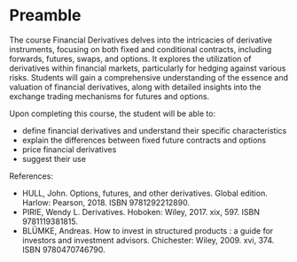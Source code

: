 # Preamble {.unnumbered}

The course Financial Derivatives delves into the intricacies of derivative instruments,
focusing on both fixed and conditional contracts, including forwards, futures, swaps,
and options. It explores the utilization of derivatives within financial markets,
particularly for hedging against various risks. Students will gain a comprehensive
understanding of the essence and valuation of financial derivatives, along with detailed
insights into the exchange trading mechanisms for futures and options.

Upon completing this course, the student will be able to:

- define financial derivatives and understand their specific characteristics
- explain the differences between fixed future contracts and options
- price financial derivatives
- suggest their use

References:

- HULL, John. Options, futures, and other derivatives. Global edition. Harlow: Pearson, 2018. ISBN 9781292212890.
- PIRIE, Wendy L. Derivatives. Hoboken: Wiley, 2017. xix, 597. ISBN 9781119381815.
- BLÜMKE, Andreas. How to invest in structured products : a guide for investors and
investment advisors. Chichester: Wiley, 2009. xvi, 374. ISBN 9780470746790.